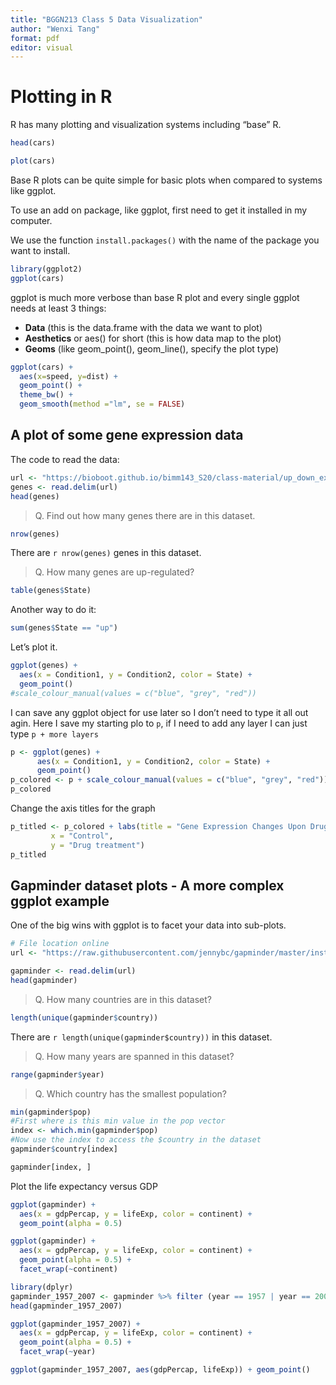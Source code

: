 ```yaml
---
title: "BGGN213 Class 5 Data Visualization"
author: "Wenxi Tang"
format: pdf
editor: visual
---
```


# Plotting in R

R has many plotting and visualization systems including "base" R.

```r
head(cars)
```

```r
plot(cars)
```

Base R plots can be quite simple for basic plots when compared to systems like ggplot.

To use an add on package, like ggplot, first need to get it installed in my computer.

We use the function `install.packages()` with the name of the package you want to install.

```r
library(ggplot2)
ggplot(cars)
```

ggplot is much more verbose than base R plot and every single ggplot needs at least 3 things:

-   **Data** (this is the data.frame with the data we want to plot)
-   **Aesthetics** or aes() for short (this is how data map to the plot)
-   **Geoms** (like geom_point(), geom_line(), specify the plot type)

```r
ggplot(cars) +
  aes(x=speed, y=dist) +
  geom_point() +
  theme_bw() + 
  geom_smooth(method ="lm", se = FALSE)
```




## A plot of some gene expression data

The code to read the data:

```r
url <- "https://bioboot.github.io/bimm143_S20/class-material/up_down_expression.txt"
genes <- read.delim(url)
head(genes)
```

>Q. Find out how many genes there are in this dataset.

```r
nrow(genes)
```

There are `r nrow(genes)` genes in this dataset. 

>Q. How many genes are up-regulated?

```r
table(genes$State)
```

Another way to do it: 

```r
sum(genes$State == "up")
```

Let's plot it.

```r
ggplot(genes) +
  aes(x = Condition1, y = Condition2, color = State) +
  geom_point()
#scale_colour_manual(values = c("blue", "grey", "red"))
```

I can save any ggplot object for use later so I don't need to type it all out agin. Here I save my starting plo to `p`, if I need to add any layer I can just type `p + more layers`

```r
p <- ggplot(genes) +
      aes(x = Condition1, y = Condition2, color = State) +
      geom_point()
p_colored <- p + scale_colour_manual(values = c("blue", "grey", "red"))
p_colored
```
Change the axis titles for the graph

```r
p_titled <- p_colored + labs(title = "Gene Expression Changes Upon Drug Treatment", 
         x = "Control",
         y = "Drug treatment")
p_titled
```

## Gapminder dataset plots - A more complex ggplot example

One of the big wins with ggplot is to facet your data into sub-plots.

```r
# File location online
url <- "https://raw.githubusercontent.com/jennybc/gapminder/master/inst/extdata/gapminder.tsv"

gapminder <- read.delim(url)
head(gapminder)
```

>Q. How many countries are in this dataset?

```r
length(unique(gapminder$country))
```

There are `r length(unique(gapminder$country))` in this dataset.

>Q. How many years are spanned in this dataset?

```r
range(gapminder$year)
```

>Q. Which country has the smallest population?

```r
min(gapminder$pop)
#First where is this min value in the pop vector
index <- which.min(gapminder$pop)
#Now use the index to access the $country in the dataset
gapminder$country[index]
```

```r
gapminder[index, ]
```

Plot the life expectancy versus GDP

```r
ggplot(gapminder) +
  aes(x = gdpPercap, y = lifeExp, color = continent) +
  geom_point(alpha = 0.5)
```

```r
ggplot(gapminder) +
  aes(x = gdpPercap, y = lifeExp, color = continent) +
  geom_point(alpha = 0.5) +
  facet_wrap(~continent)
```
```r
library(dplyr)
gapminder_1957_2007 <- gapminder %>% filter (year == 1957 | year == 2007)
head(gapminder_1957_2007)
```

```r
ggplot(gapminder_1957_2007) +
  aes(x = gdpPercap, y = lifeExp, color = continent) +
  geom_point(alpha = 0.5) +
  facet_wrap(~year)
```


```r
ggplot(gapminder_1957_2007, aes(gdpPercap, lifeExp)) + geom_point()
```

